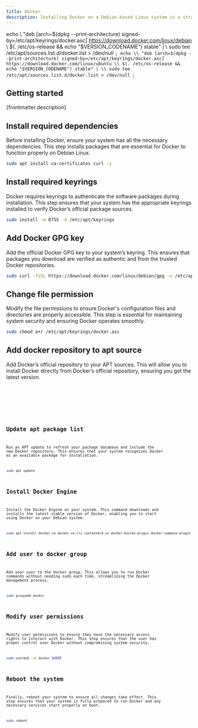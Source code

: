 ```yaml
---
title: Docker
description: Installing Docker on a Debian-based Linux system is a straightforward process, but ensuring that all dependencies, keyrings and configurations are correctly set up is crucial for a smooth installation. This guide walks you through the steps needed to install Docker, add users to the Docker group and finalize the setup for managing containers on your Debian system. By the end of this guide, your system will be fully ready to run Docker containers efficiently and securely.
---
```



echo \\
    "deb [arch=$(dpkg --print-architecture) signed-by=/etc/apt/keyrings/docker.asc] https://download.docker.com/linux/debian \\
    $(. /etc/os-release && echo "$VERSION_CODENAME") stable" | \\
    sudo tee /etc/apt/sources.list.d/docker.list > /dev/null
`;
echo \\
    "deb [arch=$(dpkg --print-architecture) signed-by=/etc/apt/keyrings/docker.asc] https://download.docker.com/linux/ubuntu \\
    $(. /etc/os-release && echo "$VERSION_CODENAME") stable" | \\
    sudo tee /etc/apt/sources.list.d/docker.list > /dev/null
`;

## Getting started

<p>{frontmatter.description}</p>

## Install required dependencies

Before installing Docker, ensure your system has all the necessary dependencies. This step installs packages that are essential for Docker to function properly on Debian Linux.

```sh
sudo apt install ca-certificates curl -y
```

## Install required keyrings

Docker requires keyrings to authenticate the software packages during installation. This step ensures that your system has the appropriate keyrings installed to verify Docker’s official package sources.

```sh
sudo install -m 0755 -d /etc/apt/keyrings
```

## Add Docker GPG key

Add the official Docker GPG key to your system’s keyring. This ensures that packages you download are verified as authentic and from the trusted Docker repositories.

```sh wrap
sudo curl -fsSL https://download.docker.com/linux/debian/gpg -o /etc/apt/keyrings/docker.asc
```

## Change file permission

Modify the file permissions to ensure Docker's configuration files and directories are properly accessible. This step is essential for maintaining system security and ensuring Docker operates smoothly.

```sh
sudo chmod a+r /etc/apt/keyrings/docker.asc
```

## Add docker repository to apt source

Add Docker’s official repository to your APT sources. This will allow you to install Docker directly from Docker’s official repository, ensuring you get the latest version.

<Tabs syncKey="distribution">
  <TabItem label="Debian">
    <Code lang="sh" wrap preserveIndent code={debianAptSource} />
  </TabItem>
  <TabItem label="Ubuntu">
    <Code lang="sh" wrap preserveIndent code={ubuntuAptSource} />
  </TabItem>
</Tabs>

## Update apt package list

Run an APT update to refresh your package database and include the new Docker repository. This ensures that your system recognizes Docker as an available package for installation.

```sh
sudo apt update
```

## Install Docker Engine

Install the Docker Engine on your system. This command downloads and installs the latest stable version of Docker, enabling you to start using Docker on your Debian system.

```sh wrap
sudo apt install docker-ce docker-ce-cli containerd.io docker-buildx-plugin docker-compose-plugin -y
```

## Add user to docker group

Add your user to the docker group. This allows you to run Docker commands without needing sudo each time, streamlining the Docker management process.

```sh
sudo groupadd docker
```

## Modify user permissions

Modify user permissions to ensure they have the necessary access rights to interact with Docker. This step ensures that the user has proper control over Docker without compromising system security.

```sh
sudo usermod -aG docker $USER
```

## Reboot the system

Finally, reboot your system to ensure all changes take effect. This step ensures that your system is fully prepared to run Docker and any necessary services start properly on boot.

```sh
sudo reboot
```

